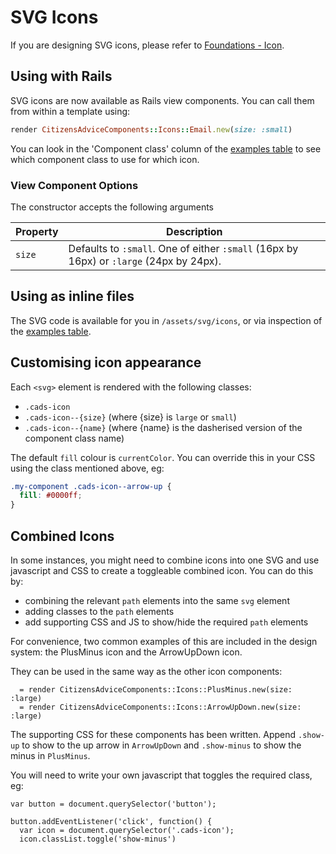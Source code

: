 
<Meta title="Components/SVG Icons" />

# SVG Icons

If you are designing SVG icons, please refer to [Foundations - Icon](?path=/docs/foundations-icon--page).

## Using with Rails

SVG icons are now available as Rails view components. You can call them from within a template using:

```rb
render CitizensAdviceComponents::Icons::Email.new(size: :small)
```

You can look in the 'Component class' column of the [examples table](?path=/story/components-svg-icons--default) to see which component class to use for which icon.

### View Component Options

The constructor accepts the following arguments

| Property | Description                                                                             |
| -------- | --------------------------------------------------------------------------------------- |
| `size`   | Defaults to `:small`. One of either `:small` (16px by 16px) or `:large` (24px by 24px). |

## Using as inline files

The SVG code is available for you in `/assets/svg/icons`, or via inspection of the [examples table](?path=/story/components-svg-icons--default).

## Customising icon appearance

Each `<svg>` element is rendered with the following classes:

- `.cads-icon`
- `.cads-icon--{size}` (where {size} is `large` or `small`)
- `.cads-icon--{name}` (where {name} is the dasherised version of the component class name)

The default `fill` colour is `currentColor`. You can override this in your CSS using the class mentioned above, eg:

```CSS
.my-component .cads-icon--arrow-up {
  fill: #0000ff;
}
```

## Combined Icons

In some instances, you might need to combine icons into one SVG and use javascript and CSS to create a toggleable combined icon. You can do this by:

- combining the relevant `path` elements into the same `svg` element
- adding classes to the `path` elements
- add supporting CSS and JS to show/hide the required `path` elements

For convenience, two common examples of this are included in the design system: the PlusMinus icon and the ArrowUpDown icon.

They can be used in the same way as the other icon components:

```
  = render CitizensAdviceComponents::Icons::PlusMinus.new(size: :large)
  = render CitizensAdviceComponents::Icons::ArrowUpDown.new(size: :large)
```

The supporting CSS for these components has been written. Append `.show-up` to show to the up arrow in `ArrowUpDown` and `.show-minus` to show the minus in `PlusMinus`.

You will need to write your own javascript that toggles the required class, eg:

```
var button = document.querySelector('button');

button.addEventListener('click', function() {
  var icon = document.querySelector('.cads-icon');
  icon.classList.toggle('show-minus')
```
